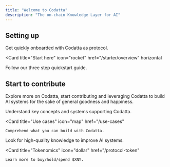 ```yaml
---
title: "Welcome to Codatta"
description: "The on-chain Knowledge Layer for AI"
---
```



## Setting up

Get quickly onboarded with Codatta as protocol.

<Card
  title="Start here"
  icon="rocket"
  href="/starter/overview"
  horizontal
>
  Follow our three step quickstart guide.
</Card>

## Start to contribute

Explore more on Codatta, start contributing and leveraging Codatta to build AI systems for the sake of general goodness and happiness.

<Columns cols={2}>
  <Card
    title="Understand Core Technology"
    icon="computer"
    href="/core-systems">
    Understand key concepts and systems supporting Codatta.
  </Card>

  <Card
    title="Use cases"
    icon="map"
    href="/use-cases"
  >
    Comprehend what you can build with Codatta.
  </Card>

  <Card
    title="Build with Codatta"
    icon="hammer"
    href="/build-with-codatta">
    Look for high-quality knowledge to improve AI systems.
   </Card>

  <Card
    title="Tokenomics"
    icon="dollar"
    href="/protocol-token"
  >
    Learn more to buy/hold/spend $XNY.
  </Card>
</Columns>
